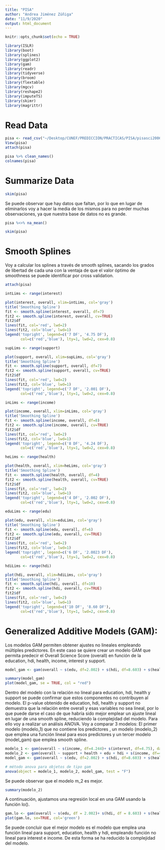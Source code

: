 ```yaml
---
title: "PISA"
author: "Andrea Jiménez Zúñiga"
date: "11/9/2020"
output: html_document
---
```

```r
knitr::opts_chunk$set(echo = TRUE)
```

```r
library(ISLR)
library(boot)
library(splines)
library(ggplot2)
library(gam)
library(readr)
library(tidyverse)
library(broom)
library(flextable) 
library(mgcv) 
library(reshape2)
library(imputeTS)
library(skimr)
library(magrittr)
```

# Read Data

```r
pisa <- read_csv("~/Desktop/CUNEF/PREDICCIÓN/PRACTICAS/PISA/pisasci2006.csv")
View(pisa)
attach(pisa)

```

```r
pisa %>% clean_names()
colnames(pisa)
```

# Summarize Data

```r

skim(pisa)

```

Se puede observar que hay datos que faltan, por lo que en lugar de eliminarlos voy a hacer la media de los mismos para no perder muchas observaciones, ya que nuestra base de datos no es grande. 

```r

pisa %<>% na_mean()

skim(pisa)
```

# Smooth Splines

Voy a calcular los splines a través de smooth splines, sacando los grados de libertad de cada una con la ventaja de que el valor óptimo de smoothness se puede identificar por cross validation.

```r
attach(pisa)

intLims <- range(interest)

plot(interest, overall, xlim=intLims, col='gray')
title('Smoothing Spline')
fit <- smooth.spline(interest, overall, df=7)
fit2 <- smooth.spline(interest, overall, cv=TRUE)
fit2$df
lines(fit, col='red', lwd=2)
lines(fit2, col='blue', lwd=1)
legend('topright', legend=c('7 DF', '4.75 DF'),
       col=c('red','blue'), lty=1, lwd=2, cex=0.8)

supLims <- range(support)

plot(support, overall, xlim=supLims, col='gray')
title('Smoothing Spline')
fit <- smooth.spline(support, overall, df=7)
fit2 <- smooth.spline(support, overall, cv=TRUE)
fit2$df
lines(fit, col='red', lwd=2)
lines(fit2, col='blue', lwd=1)
legend('topright', legend=c('7 DF', '2.001 DF'),
       col=c('red','blue'), lty=1, lwd=2, cex=0.8)

inLims <- range(income)

plot(income, overall, xlim=inLims, col='gray')
title('Smoothing Spline')
fit <- smooth.spline(income, overall, df=8)
fit2 <- smooth.spline(income, overall, cv=TRUE)
fit2$df
lines(fit, col='red', lwd=2)
lines(fit2, col='blue', lwd=1)
legend('topright', legend=c('8 DF', '4.24 DF'),
       col=c('red','blue'), lty=1, lwd=2, cex=0.8)

heLims <- range(health)

plot(health, overall, xlim=heLims, col='gray')
title('Smoothing Spline')
fit <- smooth.spline(health, overall, df=4)
fit2 <- smooth.spline(health, overall, cv=TRUE)
fit2$df
lines(fit, col='red', lwd=2)
lines(fit2, col='blue', lwd=1)
legend('topright', legend=c('4 DF', '2.002 DF'),
       col=c('red','blue'), lty=1, lwd=2, cex=0.8)

eduLims <- range(edu)

plot(edu, overall, xlim=eduLims, col='gray')
title('Smoothing Spline')
fit <- smooth.spline(edu, overall, df=6)
fit2 <- smooth.spline(edu, overall, cv=TRUE)
fit2$df
lines(fit, col='red', lwd=2)
lines(fit2, col='blue', lwd=1)
legend('topright', legend=c('6 DF', '2.0023 DF'),
       col=c('red','blue'), lty=1, lwd=2, cex=0.8)

hdiLims <- range(hdi)

plot(hdi, overall, xlim=hdiLims, col='gray')
title('Smoothing Spline')
fit <- smooth.spline(hdi, overall, df=10)
fit2 <- smooth.spline(hdi, overall, cv=TRUE)
fit2$df
lines(fit, col='red', lwd=2)
lines(fit2, col='blue', lwd=1)
legend('topright', legend=c('10 DF', '8.60 DF'),
       col=c('red','blue'), lty=1, lwd=2, cex=0.8)

```

# Generalized Additive Models (GAM): 

Los modelos GAM permiten obtener ajustes no lineales empleando múltiples predictores. En este caso se quiere crear un modelo GAM que permita predecir el Overall Science Score (overall) en función de la education, hdi, health, income, interest y support.

```r

model_gam <- gam(overall ~ s(edu, df=2.002) + s(hdi, df=8.603) + s(health, df=2.002) +s(income, df=4.244)+ s(interest, df=4.75)+s(support, df=2.001)  , data=pisa)

summary(model_gam)
plot(model_gam, se = TRUE, col = "red")

```

Dentro del modelo con la relación no lineal para education, hdi, health y support se puede confirmar  que estos componentes no contribuyen al modelo.
El p-value obtenido de education, hdi, health y support no demuestra que la relación entre overall y esas variables no sea lineal, por lo que puede darse el caso de que habría sido mejor emplear un ajuste lineal en lugar de una smooth spline, reduciendo la complejidad del modelo. Para ello voy a realizar un análisis ANOVA. 
Voy a comparar 3  modelos: El primer modelo (modelo_1) que no contiene los predictores , un modelo (modelo_2) que emplea una función lineal para esos predictores y un tercer modelo (model_gam) que emplea smooth spline.

```r
modelo_1 <- gam(overall ~ s(income, df=4.244)+ s(interest, df=4.75), data=pisa)
modelo_2 <- gam(overall ~ support + health + edu + hdi + s(income, df=4.244)+ s(interest, df=4.75), data=pisa)
model_gam <- gam(overall ~ s(edu, df=2.002) + s(hdi, df=8.603) + s(health, df=2.002) +s(income, df=4.244)+ s(interest, df=4.75)+s(support, df=2.001)  , data=pisa)

# método anova para objetos de tipo gam
anova(object = modelo_1, modelo_2, model_gam, test = "F")
```

Se puede observar que el modelo m_2 es mejor.
```r
summary(modelo_2)
```

A continuación, ajustamos una regresión local  en una GAM usando la función lo().

```r
gam.lo <- gam(overall ~ s(edu, df = 2.002)+ s(hdi, df = 8.603) + s(health, df = 2.002)+ s(support, df = 2.001) + lo(income, span=0.7) + lo(interest, span = 0.7),data=pisa)
plot(gam.lo, se=TRUE, col='green')
```

Se puede concluir que el mejor modelo es el modelo que emplea una función lineal para support, education, health y hdi, empleando función no lineal para interest e income. De esta forma se ha reducido la complejidad del modelo. 


